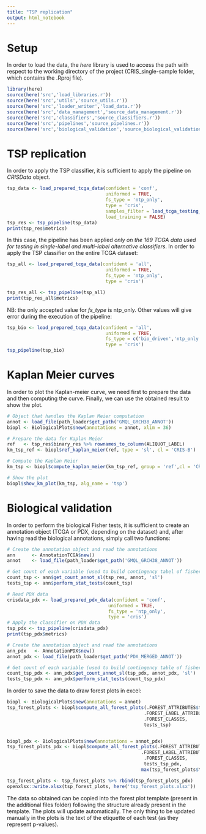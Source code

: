 ---
title: "TSP replication"
output: html_notebook
---

# Setup

In order to load the data, the *here* library is used to access the path with respect to the working directory of the project (CRIS_single-sample folder, which contains the .Rproj file). 

```{r setup}
library(here)
source(here('src','load_libraries.r'))
source(here('src','utils','source_utils.r'))
source(here('src','loader_writer','load_data.r'))
source(here('src','data_management','source_data_management.r'))
source(here('src','classifiers','source_classifiers.r'))
source(here('src','pipelines','source_pipelines.r'))
source(here('src','biological_validation','source_biological_validation.r'))

```

# TSP replication 
In order to apply the TSP classifier, it is sufficient to apply the pipeline on *CRISData* object.

```{r confident_testing_cris_signature}

tsp_data <- load_prepared_tcga_data(confident = 'conf',
                                    uniformed = TRUE,
                                    fs_type = 'ntp_only',
                                    type = 'cris',
                                    samples_filter = load_tcga_testing_samples(),
                                    load_training = FALSE)
tsp_res <- tsp_pipeline(tsp_data)
print(tsp_res$metrics)
```

In this case, the pipeline has been applied *only on the 169 TCGA data used for testing in single-label and multi-label alternative classifiers*. In order to apply the TSP classifier on the entire TCGA dataset:

```{r all_samples_cris_signature}
tsp_all <- load_prepared_tcga_data(confident = 'all',
                                    uniformed = TRUE,
                                    fs_type = 'ntp_only',
                                    type = 'cris')

tsp_res_all <- tsp_pipeline(tsp_all)
print(tsp_res_all$metrics)
```

NB: the only accepted value for *fs_type* is ntp_only. Other values will give error during the execution of the pipeline:

```{r other_signature, eval=FALSE, include=FALSE}
tsp_bio <- load_prepared_tcga_data(confident = 'all',
                                    uniformed = TRUE,
                                    fs_type = c('bio_driven','ntp_only'),
                                    type = 'cris')
tsp_pipeline(tsp_bio)

```


# Kaplan Meier curves

In order to plot the Kaplan-meier curve, we need first to prepare the data and then computing the curve. Finally, we can use the obtained result to show the plot.

```{r}
# Object that handles the Kaplan Meier computation
annot <- load_file(path_loader$get_path('GMQL_GRCH38_ANNOT'))
biopl <- BiologicalPlots$new(annotations = annot, xlim = 36)

# Prepare the data for Kaplan Meier
ref   <- tsp_res$binary_res %>% rownames_to_column(ALIQUOT_LABEL)
km_tsp_ref <- biopl$ref_kaplan_meier(ref, type = 'sl', cl = 'CRIS-B')

# Compute the Kaplan Meier
km_tsp <- biopl$compute_kaplan_meier(km_tsp_ref, group = 'ref',cl = 'CRIS-B')

# Show the plot
biopl$show_km_plot(km_tsp, alg_name = 'tsp')
```


# Biological validation

In order to perform the biological Fisher tests, it is sufficient to create an annotation object (TCGA or PDX, depending on the dataset) and, after having read the biological annotations, simply call two functions:

```{r tcga_bio_validation}
# Create the annotation object and read the annotations
ann      <- AnnotationTCGA$new()
annot    <- load_file(path_loader$get_path('GMQL_GRCH38_ANNOT'))

# Get count of each variable (used to build contingency tabel of fisher tests) and perform fisher tests
count_tsp <- ann$get_count_annot_sl(tsp_res, annot, 'sl')
tests_tsp <- ann$perform_stat_tests(count_tsp)
```


```{r pdx_testing_and_bio_validation}
# Read PDX data
crisdata_pdx <- load_prepared_pdx_data(confident = 'conf',
                                     uniformed = TRUE,
                                     fs_type = 'ntp_only',
                                     type = 'cris')
# Apply the classifier on PDX data
tsp_pdx <- tsp_pipeline(crisdata_pdx)
print(tsp_pdx$metrics)

# Create the annotation object and read the annotations
ann_pdx   <- AnnotationPDX$new()
annot_pdx <- load_file(path_loader$get_path('PDX_MERGED_ANNOT'))

# Get count of each variable (used to build contingency table of fisher tests) and perform fisher tests
count_tsp_pdx <- ann_pdx$get_count_annot_sl(tsp_pdx, annot_pdx, 'sl')
tests_tsp_pdx <- ann_pdx$perform_stat_tests(count_tsp_pdx) 
```

In order to save the data to draw forest plots in excel:

```{r forest_plots}
biopl <- BiologicalPlots$new(annotations = annot)
tsp_forest_plots <- biopl$compute_all_forest_plots(.FOREST_ATTRIBUTES$tcga, 
                                                  .FOREST_LABEL_ATTRIBUTES$tcga, 
                                                  .FOREST_CLASSES, 
                                                  tests_tsp)


biopl_pdx <- BiologicalPlots$new(annotations = annot_pdx)
tsp_forest_plots_pdx <- biopl$compute_all_forest_plots(.FOREST_ATTRIBUTES$pdx, 
                                                 .FOREST_LABEL_ATTRIBUTES$pdx, 
                                                  .FOREST_CLASSES, 
                                                  tests_tsp_pdx,
                                                 max(tsp_forest_plots$Y)+1)

tsp_forest_plots <- tsp_forest_plots %>% rbind(tsp_forest_plots_pdx)
openxlsx::write.xlsx(tsp_forest_plots, here('tsp_forest_plots.xlsx'))
```

The data so obtained can be copied into the forest plot template (present in the additional files folder) following the structure already present in the template. The plots will update automatically. The only thing to be updated manually in the plots is the text of the etiquette of each test (as they represent p-values). 